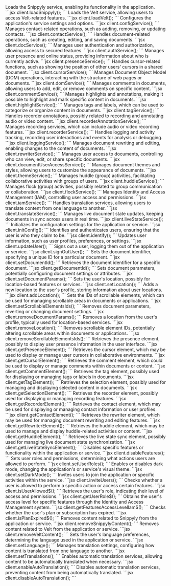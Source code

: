 

<Steps>
<Step title="loadSnippyly()">
    Loads the Snippyly service, enabling its functionality in the application.
    ```jsx
    client.loadSnippyly();
    ```
</Step>
<Step title="loadVelt()">
    Loads the Velt service, allowing users to access Velt-related features.
    ```jsx
    client.loadVelt();
    ```
</Step>
<Step title="configService()">
    Configures the application's service settings and options.
    ```jsx
    client.configService();
    ```
</Step>
<Step title="contactService()">
    Manages contact-related operations, such as adding, removing, or updating contacts.
    ```jsx
    client.contactService();
    ```
</Step>
<Step title="docService()">
    Handles document-related operations, such as creating, editing, and saving documents.
    ```jsx
    client.docService();
    ```
</Step>
<Step title="authService()">
    Manages user authentication and authorization, allowing access to secured features.
    ```jsx
    client.authService();
    ```
</Step>
<Step title="presenceService()">
    Manages user presence and online status, providing information about who is currently active.
    ```jsx
    client.presenceService();
    ```
</Step>
<Step title="cursorService()">
    Handles cursor-related functions, such as showing the position of other users' cursors in a shared document.
    ```jsx
    client.cursorService();
    ```
</Step>
<Step title="domService()">
    Manages Document Object Model (DOM) operations, interacting with the structure of web pages or documents.
    ```jsx
    client.domService();
    ```
</Step>
<Step title="commentService()">
    Manages comments in documents, allowing users to add, edit, or remove comments on specific content.
    ```jsx
    client.commentService();
    ```
</Step>
<Step title="highlightService()">
    Manages highlights and annotations, making it possible to highlight and mark specific content in documents.
    ```jsx
    client.highlightService();
    ```
</Step>
<Step title="tagService()">
    Manages tags and labels, which can be used to categorize or organize content in documents.
    ```jsx
    client.tagService();
    ```
</Step>
<Step title="recorderAnnotationService()">
    Handles recorder annotations, possibly related to recording and annotating audio or video content.
    ```jsx
    client.recorderAnnotationService();
    ```
</Step>
<Step title="recorderService()">
    Manages recording services, which can include audio or video recording features.
    ```jsx
    client.recorderService();
    ```
</Step>
<Step title="loggingService()">
    Handles logging and activity tracking, recording user interactions and events for analysis or debugging.
    ```jsx
    client.loggingService();
    ```
</Step>
<Step title="rewriterService()">
    Manages document rewriting and editing, enabling changes to the content of documents.
    ```jsx
    client.rewriterService();
    ```
</Step>
<Step title="documentUserAccessService()">
    Manages user access to documents, controlling who can view, edit, or share specific documents.
    ```jsx
    client.documentUserAccessService();
    ```
</Step>
<Step title="themeService()">
    Manages document themes and styles, allowing users to customize the appearance of documents.
    ```jsx
    client.themeService();
    ```
</Step>
<Step title="huddleService()">
    Manages huddle (group) activities, facilitating collaborative activities with groups of users.
    ```jsx
    client.huddleService();
    ```
</Step>
<Step title="flockService()">
    Manages flock (group) activities, possibly related to group communication or collaboration.
    ```jsx
    client.flockService();
    ```
</Step>
<Step title="iamService()">
    Manages Identity and Access Management (IAM), controlling user access and permissions.
    ```jsx
    client.iamService();
    ```
</Step>
<Step title="translateService()">
    Handles translation services, allowing users to translate content from one language to another.
    ```jsx
    client.translateService();
    ```
</Step>
<Step title="liveStateService()">
    Manages live document state updates, keeping documents in sync across users in real time.
    ```jsx
    client.liveStateService();
    ```
</Step>
<Step title="initConfig()">
    Initializes the configuration settings for the application or service.
    ```jsx
    client.initConfig();
    ```
</Step>
<Step title="identify()">
    Identifies and authenticates users, ensuring that the user is who they claim to be.
    ```jsx
    client.identify();
    ```
</Step>
<Step title="updateUser()">
    Updates user information, such as user profiles, preferences, or settings.
    ```jsx
    client.updateUser();
    ```
</Step>
<Step title="signOutUser()">
    Signs out a user, logging them out of the application or service.
    ```jsx
    client.signOutUser();
    ```
</Step>
<Step title="setDocumentId()">
    Sets the document identifier, specifying a unique ID for a particular document.
    ```jsx
    client.setDocumentId();
    ```
</Step>
<Step title="getDocumentId()">
    Retrieves the document identifier for a specific document.
    ```jsx
    client.getDocumentId();
    ```
</Step>
<Step title="setDocumentParams()">
    Sets document parameters, potentially configuring document settings or attributes.
    ```jsx
    client.setDocumentParams();
    ```
</Step>
<Step title="setLocation()">
    Sets the user's location, possibly for location-based features or services.
    ```jsx
    client.setLocation();
    ```
</Step>
<Step title="addLocation()">
    Adds a new location to the user's profile, storing information about user locations.
    ```jsx
    client.addLocation();
    ```
</Step>
<Step title="setScrollableElementsIds()">
    Sets the IDs of scrollable elements, which can be used for managing scrollable areas in documents or applications.
    ```jsx
    client.setScrollableElementsIds();
    ```
</Step>
<Step title="removeDocumentParams()">
    Removes document parameters, reverting or changing document settings.
    ```jsx
    client.removeDocumentParams();
    ```
</Step>
<Step title="removeLocation()">
    Removes a location from the user's profile, typically used for location-based services.
    ```jsx
    client.removeLocation();
    ```
</Step>
<Step title="removeScrollableElementsIds()">
    Removes scrollable element IDs, potentially altering scrollable areas within documents or applications.
    ```jsx
    client.removeScrollableElementsIds();
    ```
</Step>
<Step title="getPresenceElement()">
    Retrieves the presence element, possibly to display user presence information in the user interface.
    ```jsx
    client.getPresenceElement();
    ```
</Step>
<Step title="getCursorElement()">
    Retrieves the cursor element, which may be used to display or manage user cursors in collaborative environments.
    ```jsx
    client.getCursorElement();
    ```
</Step>
<Step title="getCommentElement()">
    Retrieves the comment element, which could be used to display or manage comments within documents or content.
    ```jsx
    client.getCommentElement();
    ```
</Step>
<Step title="getTagElement()">
    Retrieves the tag element, possibly used for displaying or managing tags or labels in documents.
    ```jsx
    client.getTagElement();
    ```
</Step>
<Step title="getSelectionElement()">
    Retrieves the selection element, possibly used for managing and displaying selected content in documents.
    ```jsx
    client.getSelectionElement();
    ```
</Step>
<Step title="getRecorderElement()">
    Retrieves the recorder element, possibly used for displaying or managing recording features.
    ```jsx
    client.getRecorderElement();
    ```
</Step>
<Step title="getContactElement()">
    Retrieves the contact element, which may be used for displaying or managing contact information or user profiles.
    ```jsx
    client.getContactElement();
    ```
</Step>
<Step title="getRewriterElement()">
    Retrieves the rewriter element, which may be used for managing document rewriting and editing features.
    ```jsx
    client.getRewriterElement();
    ```
</Step>
<Step title="getHuddleElement()">
    Retrieves the huddle element, which may be used to manage and display huddle-related activities or content.
    ```jsx
    client.getHuddleElement();
    ```
</Step>
<Step title="getLiveStateSyncElement()">
    Retrieves the live state sync element, possibly used for managing live document state synchronization.
    ```jsx
    client.getLiveStateSyncElement();
    ```
</Step>
<Step title="disableFeatures()">
    Disables specific features or functionality within the application or service.
    ```jsx
    client.disableFeatures();
    ```
</Step>
<Step title="setUserRoles()">
    Sets user roles and permissions, determining what actions users are allowed to perform.
    ```jsx
    client.setUserRoles();
    ```
</Step>
<Step title="setDarkMode()">
    Enables or disables dark mode, changing the application's or service's visual theme.
    ```jsx
    client.setDarkMode();
    ```
</Step>
<Step title="inviteUsers()">
    Invites users to join the application or specific activities within the service.
    ```jsx
    client.inviteUsers();
    ```
</Step>
<Step title="isUserAllowed$()">
    Checks whether a user is allowed to perform a specific action or access certain features.
    ```jsx
    client.isUserAllowed$();
    ```
</Step>
<Step title="getUserRole$()">
    Retrieves the user's role, indicating their level of access and permissions.
    ```jsx
    client.getUserRole$();
    ```
</Step>
<Step title="getFeaturesAccessLevelIam$()">
    Obtains the user's access level for specific features through the Identity and Access Management system.
    ```jsx
    client.getFeaturesAccessLevelIam$();
    ```
</Step>
<Step title="isPlanExpired$()">
    Checks whether the user's plan or subscription has expired.
    ```jsx
    client.isPlanExpired$();
    ```
</Step>
<Step title="removeSnippylyContent()">
    Removes content related to Snippyly from the application or service.
    ```jsx
    client.removeSnippylyContent();
    ```
</Step>
<Step title="removeVeltContent()">
    Removes content related to Velt from the application or service.
    ```jsx
    client.removeVeltContent();
    ```
</Step>
<Step title="setLanguage()">
    Sets the user's language preferences, determining the language used in the application or service.
    ```jsx
    client.setLanguage();
    ```
</Step>
<Step title="setTranslations()">
    Manages translation settings, configuring how content is translated from one language to another.
    ```jsx
    client.setTranslations();
    ```
</Step>
<Step title="enableAutoTranslation()">
    Enables automatic translation services, allowing content to be automatically translated when necessary.
    ```jsx
    client.enableAutoTranslation();
    ```
</Step>
<Step title="disableAutoTranslation()">
    Disables automatic translation services, preventing content from being automatically translated.
    ```jsx
    client.disableAutoTranslation();
    ```
</Step>
</Steps>